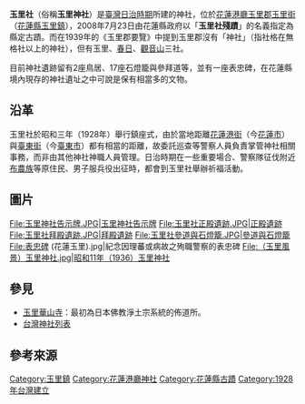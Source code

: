 {{日本神社
| name = 玉里社
| img =File:玉里社鳥居.JPG
| img_capt = 一之鳥居
| image_width = 250px
| nihongo =
| hiragana = ぎょくりじゃ
| romaji =　Gyokuri Jya
| location = 昔：花蓮港廳玉里郡玉里街玉里{{r|社}}<br>今：花蓮縣玉里鎮西邊街21號窄巷進去的中央山脈山麓上{{r|潘}}
| god = 大國魂命<br/>大己貴命<br/>少彥名命<br/>能久親王{{r|社}}
| type = 社
| struct =
| open_year = [[昭和|昭和]]三年（1928年）
| cere_date = 10月28日{{r|社}}
|}}
{{tw monument
|name=玉里社殘蹟
|formername=
|image=
|imagename=
|othername=
|formalname=
|level=縣定古蹟
|class=牌坊
|date=2008年7月23日
|time=
|location={{flagicon|ROC}}[[花蓮縣|花蓮縣]][[玉里鎮|玉里鎮]]
|website=
|reg_url=https://nchdb.boch.gov.tw/assets/overview/monument/20080723000003
}}
'''玉里社'''（俗稱'''玉里神社'''）是[[臺灣日治時期|臺灣日治時期]]所建的神社，位於[[花蓮港廳|花蓮港廳]][[玉里郡|玉里郡]][[玉里街|玉里街]]（[[花蓮縣|花蓮縣]][[玉里鎮|玉里鎮]]），2008年7月23日由花蓮縣政府以「'''玉里社殘蹟'''」的名義指定為縣定古蹟{{r|文}}。而在1939年的《玉里郡要覽》中提到玉里郡沒有「神社」（指社格在無格社以上的神社），但有玉里、[[春日社|春日]]、[[觀音山社|觀音山]]三社{{r|潘}}。

目前神社遺跡留有2座鳥居、17座石燈籠與參拜道等，並有一座表忠碑，在花蓮縣境內現存的神社遺址之中可說是保有相當多的文物{{r|文}}。

== 沿革 ==
玉里社於昭和三年（1928年）舉行鎮座式，由於當地距離[[花蓮港街|花蓮港街]]（今[[花蓮市|花蓮市]]）與[[臺東街|臺東街]]（今[[臺東市|臺東市]]）都有相當的距離，故委託巡查等警察人員負責掌管神社相關事務，而非由其他神社神職人員管理{{r|潘}}。日治時期在一些重要場合、警察隊征伐附近[[布農族|布農族]]等原住民、男子服兵役出征時，都會到玉里社舉辦祈福活動{{r|潘}}。

== 圖片 ==
<gallery>
File:玉里神社告示牌.JPG|玉里神社告示牌
File:玉里社正殿遺跡.JPG|正殿遺跡
File:玉里社拜殿遺跡.JPG|拜殿遺跡
File:玉里社參道與石燈籠.JPG|參道與石燈籠
File:表忠碑 (花蓮玉里).jpg|紀念因理蕃或病故之殉職警察的表忠碑{{r|潘}}
File:（玉里風景）玉里神社.jpg|昭和11年（1936）玉里神社
</gallery>
==參見==
*[[玉里華山寺|玉里華山寺]]：最初為日本佛教淨土宗系統的佈道所。
*[[台灣神社列表|台灣神社列表]]

== 參考來源 ==
{{Commonscat|Gyokuri Shrine}}
{{reflist|refs=
<ref name="文">{{cite web |url=http://www.boch.gov.tw/boch/frontsite/cultureassets/caseBasicInfoAction.do?method=doViewCaseBasicInfo&caseId=UA09710000007&version=1&assetsClassifyId=1.1&menuId=310&iscancel=true |language=zh-tw |title=玉里社殘蹟 |publisher=文化部文化資產局 |accessdate=2013-08-28 |deadurl=yes |archiveurl=https://web.archive.org/web/20160304194303/http://www.boch.gov.tw/boch/frontsite/cultureassets/caseBasicInfoAction.do?method=doViewCaseBasicInfo&caseId=UA09710000007&version=1&assetsClassifyId=1.1&menuId=310&iscancel=true |archivedate=2016-03-04 }}</ref>
<ref name="潘">潘繼道 〈花蓮縣日治時期「玉里社」遺跡〉，《臺灣文獻別冊18》 頁35－42，國史館臺灣文獻館，2006-09-30</ref>
<ref name="社">{{cite book|url=http://jdlib.ntl.gov.tw/cgi-bin/gs/gsweb.cgi?ccd=ik3Dwg&o=v0-6#|author=臺灣總督府社會課編|title=《臺灣に於ける神社及宗教》|language=ja|publisher=臺灣總督府文教局社會課|year=1943|pages=32頁}}{{dead link|date=2018年1月 |bot=InternetArchiveBot |fix-attempted=yes }}</ref>
}}

{{花蓮縣文化資產}}

[[Category:玉里鎮|Category:玉里鎮]]
[[Category:花蓮港廳神社|Category:花蓮港廳神社]]
[[Category:花蓮縣古蹟|Category:花蓮縣古蹟]]
[[Category:1928年台灣建立|Category:1928年台灣建立]]